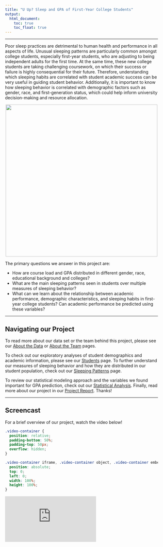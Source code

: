 ```yaml
---
title: "U Up? Sleep and GPA of First-Year College Students"
output: 
  html_document:
    toc: true
    toc_float: true
---
```


---

Poor sleep practices are detrimental to human health and performance in all aspects of life. Unusual sleeping patterns are particularly common amongst college students, especially first-year students, who are adjusting to being independent adults for the first time. At the same time, these new college students are taking challenging coursework, on which their success or failure is highly consequential for their future. Therefore, understanding which sleeping habits are correlated with student academic success can be very useful in guiding student behavior. Additionally, it is important to know how sleeping behavior is correlated with demographic factors such as gender, race, and first-generation status, which could help inform university decision-making and resource allocation. 

<div style="text-align: center;">
<img width="500" src="images/sleeping_istock.jpg">
</div>

The primary questions we answer in this project are: 

* How are course load and GPA distributed in different gender, race, educational background and colleges?
* What are the main sleeping patterns seen in students over multiple measures of sleeping behavior? 
* What can we learn about the relationship between academic performance, demographic characteristics, and sleeping habits in first-year college students? Can academic performance be predicted using these variables?

---

## Navigating our Project

To read more about our data set or the team behind this project, please see our [About the Data](about_data.html) or [About the Team](team.html) pages. 

To check out our exploratory analyses of student demographics and academic information, please see our [Students](students.html) page. To further understand our measures of sleeping behavior and how they are distributed in our student population, check out our [Sleeping Patterns](sleep_metrics.html) page. 

To review our statistical modeling approach and the variables we found important for GPA prediction, check out our [Statistical Analysis](statistic_analysis.html). Finally, read more about our project in our [Project Report](report.html). Thanks!

-----

## Screencast 

For a brief overview of our project, watch the video below!

```css
.video-container { 
  position: relative; 
  padding-bottom: 50%; 
  padding-top: 50px; 
  overflow: hidden; 
}

.video-container iframe, .video-container object, .video-container embed { 
  position: absolute; 
  top: 0; 
  left: 0; 
  width: 100%; 
  height: 100%; 
}
```

<div class="video-container">
<iframe src="https://www.youtube.com/embed/7R6WJC_GATw" title="YouTube video player" frameborder="0" allow="accelerometer; autoplay; clipboard-write; encrypted-media; gyroscope; picture-in-picture; web-share" allowfullscreen></iframe>
</div>


